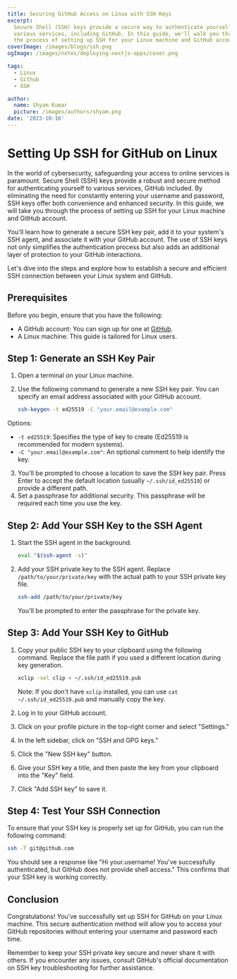 ```yaml
---
title: Securing GitHub Access on Linux with SSH Keys
excerpt:
  Secure Shell (SSH) keys provide a secure way to authenticate yourself to
  various services, including GitHub. In this guide, we'll walk you through
  the process of setting up SSH for your Linux machine and GitHub account.
coverImage: /images/blogs/ssh.png
ogImage: /images/notes/deploying-nextjs-apps/cover.png

tags:
  - Linux
  - Github
  - SSH

author:
  name: Shyam Kumar
  picture: /images/authors/shyam.png
date: '2023-10-16'
---
```


# Setting Up SSH for GitHub on Linux

In the world of cybersecurity, safeguarding your access to online services
is paramount. Secure Shell (SSH) keys provide a robust and secure method
for authenticating yourself to various services, GitHub included. By
eliminating the need for constantly entering your username and password,
SSH keys offer both convenience and enhanced security. In this guide, we
will take you through the process of setting up SSH for your Linux machine
and GitHub account.

You'll learn how to generate a secure SSH key pair, add it to your system's
SSH agent, and associate it with your GitHub account. The use of SSH keys
not only simplifies the authentication process but also adds an additional
layer of protection to your GitHub interactions.

Let's dive into the steps and explore how to establish a secure and
efficient SSH connection between your Linux system and GitHub.

## Prerequisites

Before you begin, ensure that you have the following:

- A GitHub account: You can sign up for one at
  [GitHub](https://github.com).
- A Linux machine: This guide is tailored for Linux users.

## Step 1: Generate an SSH Key Pair

1. Open a terminal on your Linux machine.

2. Use the following command to generate a new SSH key pair. You can
   specify an email address associated with your GitHub account.

   ```bash title="bash"
   ssh-keygen -t ed25519 -C "your.email@example.com"
   ```

Options:

- `-t ed25519`: Specifies the type of key to create (Ed25519 is recommended
  for modern systems).
- `-C "your.email@example.com"`: An optional comment to help identify the
  key.

3.  You'll be prompted to choose a location to save the SSH key pair. Press
    Enter to accept the default location (usually `~/.ssh/id_ed25519`) or
    provide a different path.
4.  Set a passphrase for additional security. This passphrase will be
    required each time you use the key.

## Step 2: Add Your SSH Key to the SSH Agent

1.  Start the SSH agent in the background.

    ```bash title="bash"
    eval "$(ssh-agent -s)"
    ```

2.  Add your SSH private key to the SSH agent. Replace
    `/path/to/your/private/key` with the actual path to your SSH private
    key file.

    ```bash title="bash"
    ssh-add /path/to/your/private/key
    ```

    You'll be prompted to enter the passphrase for the private key.

## Step 3: Add Your SSH Key to GitHub

1.  Copy your public SSH key to your clipboard using the following command.
    Replace the file path if you used a different location during key
    generation.

    ```bash title="bash"
    xclip -sel clip < ~/.ssh/id_ed25519.pub
    ```

    Note: If you don't have `xclip` installed, you can use
    `cat ~/.ssh/id_ed25519.pub` and manually copy the key.

2.  Log in to your GitHub account.
3.  Click on your profile picture in the top-right corner and select
    "Settings."
4.  In the left sidebar, click on "SSH and GPG keys."
5.  Click the "New SSH key" button.
6.  Give your SSH key a title, and then paste the key from your clipboard
    into the "Key" field.
7.  Click "Add SSH key" to save it.

## Step 4: Test Your SSH Connection

To ensure that your SSH key is properly set up for GitHub, you can run the
following command:

```bash title="bash"
ssh -T git@github.com
```

You should see a response like "Hi your.username! You've successfully
authenticated, but GitHub does not provide shell access." This confirms
that your SSH key is working correctly.

## Conclusion

Congratulations! You've successfully set up SSH for GitHub on your Linux
machine. This secure authentication method will allow you to access your
GitHub repositories without entering your username and password each time.

Remember to keep your SSH private key secure and never share it with
others. If you encounter any issues, consult GitHub's official
documentation on SSH key troubleshooting for further assistance.
